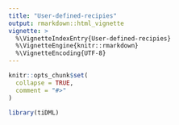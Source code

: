 ```yaml
---
title: "User-defined-recipies"
output: rmarkdown::html_vignette
vignette: >
  %\VignetteIndexEntry{User-defined-recipies}
  %\VignetteEngine{knitr::rmarkdown}
  %\VignetteEncoding{UTF-8}
---
```


```r
knitr::opts_chunk$set(
  collapse = TRUE,
  comment = "#>"
)
```

```r
library(tiDML)
```
